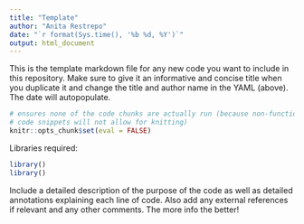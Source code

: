 ```yaml
---
title: "Template"
author: "Anita Restrepo"
date: "`r format(Sys.time(), '%b %d, %Y')`"
output: html_document
---
```

  
  
This is the template markdown file for any new code you want to include in this repository. Make sure to give it an informative and concise title when you duplicate it and change the title and author name in the YAML (above). The date will autopopulate.  
  
```r
# ensures none of the code chunks are actually run (because non-functional
# code snippets will not allow for knitting)
knitr::opts_chunk$set(eval = FALSE)
```
  
Libraries required:  
```r
library()
library()
```


Include a detailed description of the purpose of the code as well as detailed annotations explaining each line of code. Also add any external references if relevant and any other comments. The more info the better!    
  
